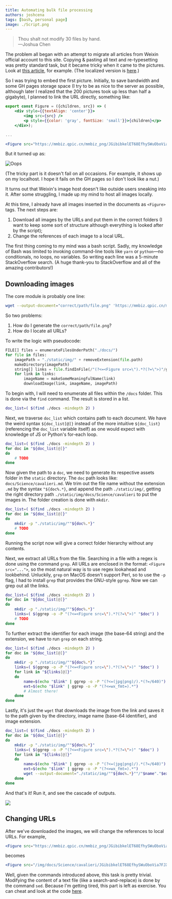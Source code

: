 ```yaml
---
title: Automating bulk file processing
authors: joshcena
tags: [bash, personal page]
image: ./Script.png
---
```


> Thou shalt not modify 30 files by hand.  
> —Joshua Chen

<!-- truncate -->

The problem all began with an attempt to migrate all articles from Weixin official account to this site. Copying & pasting all text and re-typesetting was pretty standard task, but it became tricky when it came to the pictures. Look at [this article](https://mp.weixin.qq.com/s/15D5f4zl5FG7Azl7gcZrxg), for example. (The localized version is <a href="/docs/Science/cavalieri">here</a>.)

So I was trying to embed the first picture. Initially, to save bandwidth and some GH pages storage space (I try to be as nice to the server as possible, although later I realized that the 200 pictures took up less than half a gigabyte), I planned to link the URL directly, something like:

```jsx title="/docs/science/cavalieri.md"
export const Figure = ({children, src}) => (
    <div style={{textAlign: 'center'}}>
        <img src={src} />
        <p style={{color: 'gray', fontSize: 'small'}}>{children}</p>
    </div>);

...

<Figure src="https://mmbiz.qpic.cn/mmbiz_png/JGibibkelET68EfhySWuOboVia7FJX8ehwIAicTz2be2JDN7HIibwibjrpYPP1bTCr1TrjDicauU0P6BLCgFIibZK42GCQ/640?wx_fmt=png&tp=webp&wxfrom=5&wx_lazy=1&wx_co=1"></Figure>
```

But it turned up as:

![Oops](https://mmbiz.qpic.cn/mmbiz_png/JGibibkelET6ic8fRiawIMic3jFWfS9o4SpMyc12XdWAmKlWL8hXbgTZcwwksxJaibMcUuXI8z0cKibBVyrTH2Y8DFFfA/640?wx_fmt=png&tp=webp&wxfrom=5&wx_lazy=1&wx_co=1)

(The tricky part is it doesn't fail on all occasions. For example, it shows up on my localhost. I hope it fails on the GH pages so I don't look like a nut.)

It turns out that Weixin's image host doesn't like outside users sneaking into it. After some struggling, I made up my mind to host all images locally.

At this time, I already have all images inserted in the documents as `<Figure>` tags. The next steps are:

1. Download all images by the URLs and put them in the correct folders (I want to keep some sort of structure although everything is looked after by the script);
2. Change the references of each image to a local URL.

The first thing coming to my mind was a bash script. Sadly, my knowledge of Bash was limited to invoking command-line tools like `yarn` or `python`—no conditionals, no loops, no variables. So writing each line was a 5-minute StackOverflow search. (A huge thank-you to StackOverflow and all of the amazing contributors!)

## Downloading images

The core module is probably one line:

```bash
wget --output-document="correct/path/file.png" 'https://mmbiz.qpic.cn/mmbiz_png/JGibibkelET68EfhySWuOboVia7FJX8ehwIAicTz2be2JDN7HIibwibjrpYPP1bTCr1TrjDicauU0P6BLCgFIibZK42GCQ/640?wx_fmt=png&tp=webp&wxfrom=5&wx_lazy=1&wx_co=1'
```

So two problems:

1. How do I generate the `correct/path/file.png`?
2. How do I locate all URLs?

To write the logic with pseudocode:

```python
FILE[] files = enumerateFilesUnderPath("./docs/")
for file in files:
    imagePath = "./static/img/" + removeExtension(file.path)
    makeDirectory(imagePath)
    string[] links = file.findInFile(/"(?<=<Figure src=\").*?(?=\">)"/g)
    for link in links:
        imageName = makeSomeMeaningfulName(link)
        downloadImage(link, imageName, imagePath)
```

To begin with, I will need to enumerate all files within the `/docs` folder. This is done via the `find` command. The result is stored in a list.

```bash
doc_list=( $(find ./docs -mindepth 2) )
```

Next, we traverse `doc_list` which contains path to each document. We have the weird syntax `${doc_list[@]}` instead of the more intuitive `${doc_list}` (referencing the `doc_list` variable itself) as one would expect with knowledge of JS or Python's for-each loop.

```bash {2-5}
doc_list=( $(find ./docs -mindepth 2) )
for doc in "${doc_list[@]}"
do
    # TODO
done
```

Now given the path to a `doc`, we need to generate its respective assets folder in the `static` directory. The `doc` path looks like: `docs/Science/cavalieri.md`. We trim out the file name without the extension `.md` by the syntax `"${doc%.*}`, and append the path `./static/img/`, getting the right directory path `./static/img/docs/Science/cavalieri` to put the images in. The folder creation is done with `mkdir`.

```bash {4}
doc_list=( $(find ./docs -mindepth 2) )
for doc in "${doc_list[@]}"
do
    mkdir -p "./static/img/""${doc%.*}"
    # TODO
done
```

Running the script now will give a correct folder hierarchy without any contents.

Next, we extract all URLs from the file. Searching in a file with a regex is done using the command `grep`. All URLs are enclosed in the format: `<Figure src="...">`, so the most natural way is to use regex lookahead and lookbehind. Unluckily, `grep` on MacOS doesn't support Perl, so to use the `-p` flag, I had to install `grep` that provides the GNU-style `ggrep`. Now we can grep out all the links.

```bash {5}
doc_list=( $(find ./docs -mindepth 2) )
for doc in "${doc_list[@]}"
do
    mkdir -p "./static/img/""${doc%.*}"
    links=( $(ggrep -o -P "(?<=<Figure src=\").*?(?=\">)" "$doc") )
    # TODO
done
```

To further extract the identifier for each image (the base-64 string) and the extension, we have to run `grep` on each string.

```bash {6-11}
doc_list=( $(find ./docs -mindepth 2) )
for doc in "${doc_list[@]}"
do
    mkdir -p "./static/img/""${doc%.*}"
    links=( $(ggrep -o -P "(?<=<Figure src=\").*?(?=\">)" "$doc") )
    for link in "${links[@]}"
    do
        name=$(echo "$link" | ggrep -o -P "(?<=(jpg|png)/).*(?=/640)")
        ext=$(echo "$link" | ggrep -o -P "(?<=wx_fmt=).*")
        # Almost there!
    done
done
```

Lastly, it's just the `wget` that downloads the image from the link and saves it to the path given by the directory, image name (base-64 identifier), and image extension.

```bash {10}
doc_list=( $(find ./docs -mindepth 2) )
for doc in "${doc_list[@]}"
do
    mkdir -p "./static/img/""${doc%.*}"
    links=( $(ggrep -o -P "(?<=<Figure src=\").*?(?=\">)" "$doc") )
    for link in "${links[@]}"
    do
        name=$(echo "$link" | ggrep -o -P "(?<=(jpg|png)/).*(?=/640)")
        ext=$(echo "$link" | ggrep -o -P "(?<=wx_fmt=).*")
        wget --output-document="./static/img/""${doc%.*}""/"$name"."$ext "$link"
    done
done
```

And that's it! Run it, and see the cascade of outputs.

<img src="/img/blog/2021-03-11/Script.png"></img>

## Changing URLs

After we've downloaded the images, we will change the references to local URLs. For example,

```jsx title="/docs/science/cavalieri.md"
<Figure src="https://mmbiz.qpic.cn/mmbiz_png/JGibibkelET68EfhySWuOboVia7FJX8ehwIAicTz2be2JDN7HIibwibjrpYPP1bTCr1TrjDicauU0P6BLCgFIibZK42GCQ/640?wx_fmt=png&tp=webp&wxfrom=5&wx_lazy=1&wx_co=1"></Figure>
```

becomes

```jsx title="/docs/science/cavalieri.md"
<Figure src="/img/docs/Science/cavalieri/JGibibkelET68EfhySWuOboVia7FJX8ehwIAicTz2be2JDN7HIibwibjrpYPP1bTCr1TrjDicauU0P6BLCgFIibZK42GCQ.png"></Figure>
```

Well, given the commands introduced above, this task is pretty trivial. Modifying the content of a text file (like a search-and-replace) is done by the command `sed`. Because I'm getting tired, this part is left as exercise. You can cheat and look at the code [here](https://github.com/Josh-Cena/Personal-page/blob/master/scripts/changeUrl.sh).
